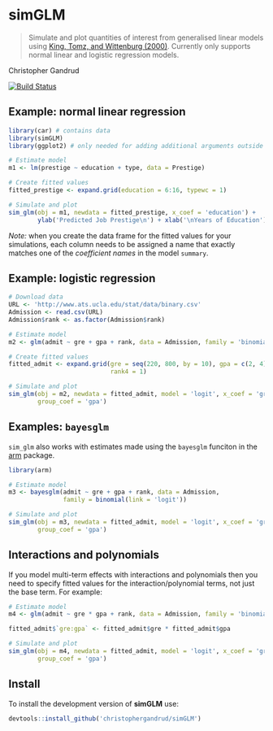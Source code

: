 # simGLM

> Simulate and plot quantities of interest from generalised linear
    models using [King, Tomz, and Wittenburg (2000)](http://www.jstor.org/stable/2669316).
    Currently only supports normal linear and logistic regression models.

Christopher Gandrud

[![Build Status](https://travis-ci.org/christophergandrud/simGLM.svg?branch=master)](https://travis-ci.org/christophergandrud/simGLM)

## Example: normal linear regression

```r
library(car) # contains data
library(simGLM)
library(ggplot2) # only needed for adding additional arguments outside of sim_glm

# Estimate model
m1 <- lm(prestige ~ education + type, data = Prestige)

# Create fitted values
fitted_prestige <- expand.grid(education = 6:16, typewc = 1)

# Simulate and plot
sim_glm(obj = m1, newdata = fitted_prestige, x_coef = 'education') +
        ylab('Predicted Job Prestige\n') + xlab('\nYears of Education')
```

*Note:* when you create the data frame for the fitted values for your simulations, each column needs to be assigned a name that exactly matches one of the *coefficient names* in the model `summary`.  

## Example: logistic regression

```r
# Download data
URL <- 'http://www.ats.ucla.edu/stat/data/binary.csv'
Admission <- read.csv(URL)
Admission$rank <- as.factor(Admission$rank)

# Estimate model
m2 <- glm(admit ~ gre + gpa + rank, data = Admission, family = 'binomial')

# Create fitted values
fitted_admit <- expand.grid(gre = seq(220, 800, by = 10), gpa = c(2, 4), 
                            rank4 = 1)

# Simulate and plot
sim_glm(obj = m2, newdata = fitted_admit, model = 'logit', x_coef = 'gre', 
        group_coef = 'gpa')
```

## Examples: `bayesglm`

`sim_glm` also works with estimates made using the `bayesglm` funciton in the [arm](https://cran.r-project.org/web/packages/arm/index.html) package.

```r
library(arm)
```

```r

# Estimate model
m3 <- bayesglm(admit ~ gre + gpa + rank, data = Admission, 
               family = binomial(link = 'logit'))

# Simulate and plot
sim_glm(obj = m3, newdata = fitted_admit, model = 'logit', x_coef = 'gre', 
        group_coef = 'gpa')
```

## Interactions and polynomials

If you model multi-term effects with interactions and polynomials then you need to specify fitted values for the interaction/polynomial terms, not just the base term. For example:

```r
# Estimate model
m4 <- glm(admit ~ gre * gpa + rank, data = Admission, family = 'binomial')

fitted_admit$`gre:gpa` <- fitted_admit$gre * fitted_admit$gpa

# Simulate and plot
sim_glm(obj = m4, newdata = fitted_admit, model = 'logit', x_coef = 'gre', 
        group_coef = 'gpa')

```

## Install

To install the development version of **simGLM** use:

```r
devtools::install_github('christophergandrud/simGLM')
```